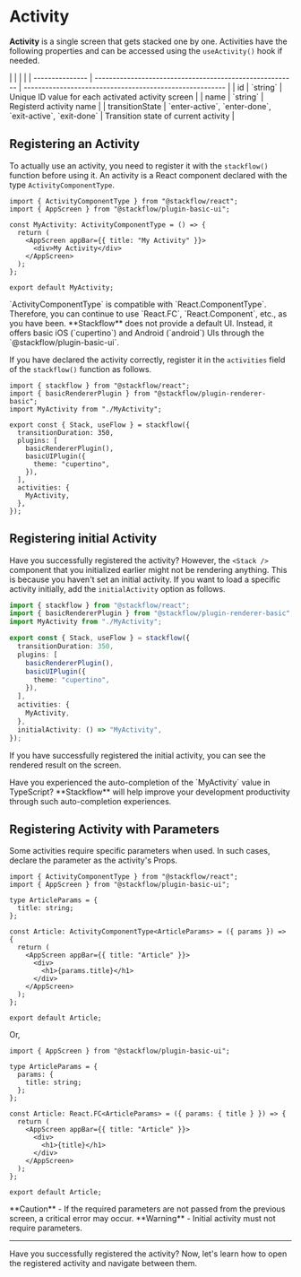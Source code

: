 
# Activity

<ActivityDiagram />

**Activity** is a single screen that gets stacked one by one. Activities have the following properties and can be accessed using the `useActivity()` hook if needed.

<APITable>
|                 |                                                          |                                                          |
| --------------- | -------------------------------------------------------- | -------------------------------------------------------- |
| id              | `string`                                                 | Unique ID value for each activated activity screen       |
| name            | `string`                                                 | Registerd activity name                                  |
| transitionState | `enter-active`, `enter-done`, `exit-active`, `exit-done` | Transition state of current activity |
</APITable>

## Registering an Activity

To actually use an activity, you need to register it with the `stackflow()` function before using it. An activity is a React component declared with the type `ActivityComponentType`.

```tsx showLineNumbers filename="MyActivity.tsx" copy
import { ActivityComponentType } from "@stackflow/react";
import { AppScreen } from "@stackflow/plugin-basic-ui";

const MyActivity: ActivityComponentType = () => {
  return (
    <AppScreen appBar={{ title: "My Activity" }}>
      <div>My Activity</div>
    </AppScreen>
  );
};

export default MyActivity;
```

<Callout emoji="💡">
  `ActivityComponentType` is compatible with `React.ComponentType`. Therefore, you can continue to use `React.FC`, `React.Component`, etc., as you have been.
</Callout>
<Callout emoji="💡">
  **Stackflow** does not provide a default UI. Instead, it offers basic iOS (`cupertino`) and Android (`android`) UIs through the `@stackflow/plugin-basic-ui`.
</Callout>

If you have declared the activity correctly, register it in the `activities` field of the `stackflow()` function as follows.

```tsx showLineNumbers filename="stackflow.ts" copy
import { stackflow } from "@stackflow/react";
import { basicRendererPlugin } from "@stackflow/plugin-renderer-basic";
import MyActivity from "./MyActivity";

export const { Stack, useFlow } = stackflow({
  transitionDuration: 350,
  plugins: [
    basicRendererPlugin(),
    basicUIPlugin({
      theme: "cupertino",
    }),
  ],
  activities: {
    MyActivity,
  },
});
```

## Registering initial Activity

Have you successfully registered the activity? However, the `<Stack />` component that you initialized earlier might not be rendering anything. This is because you haven't set an initial activity. If you want to load a specific activity initially, add the `initialActivity` option as follows.

```ts showLineNumbers {16} filename="stackflow.ts" copy
import { stackflow } from "@stackflow/react";
import { basicRendererPlugin } from "@stackflow/plugin-renderer-basic";
import MyActivity from "./MyActivity";

export const { Stack, useFlow } = stackflow({
  transitionDuration: 350,
  plugins: [
    basicRendererPlugin(),
    basicUIPlugin({
      theme: "cupertino",
    }),
  ],
  activities: {
    MyActivity,
  },
  initialActivity: () => "MyActivity",
});
```

If you have successfully registered the initial activity, you can see the rendered result on the screen.

<Callout emoji="💡">
  Have you experienced the auto-completion of the `MyActivity` value in TypeScript?
  **Stackflow** will help improve your development productivity through such auto-completion experiences.
</Callout>

## Registering Activity with Parameters

Some activities require specific parameters when used. In such cases, declare the parameter as the activity's Props.

```tsx showLineNumbers filename="Article.tsx" copy
import { ActivityComponentType } from "@stackflow/react";
import { AppScreen } from "@stackflow/plugin-basic-ui";

type ArticleParams = {
  title: string;
};

const Article: ActivityComponentType<ArticleParams> = ({ params }) => {
  return (
    <AppScreen appBar={{ title: "Article" }}>
      <div>
        <h1>{params.title}</h1>
      </div>
    </AppScreen>
  );
};

export default Article;
```

Or,

```tsx showLineNumbers filename="Article.tsx" copy
import { AppScreen } from "@stackflow/plugin-basic-ui";

type ArticleParams = {
  params: {
    title: string;
  };
};

const Article: React.FC<ArticleParams> = ({ params: { title } }) => {
  return (
    <AppScreen appBar={{ title: "Article" }}>
      <div>
        <h1>{title}</h1>
      </div>
    </AppScreen>
  );
};

export default Article;
```

<Callout type="warning" emoji="⚠️">
  **Caution** - If the required parameters are not passed from the previous screen, a critical error may occur.
</Callout>
<Callout type="error" emoji="🚫">
  **Warning** - Initial activity must not require parameters.
</Callout>

---

Have you successfully registered the activity? Now, let's learn how to open the registered activity and navigate between them.
